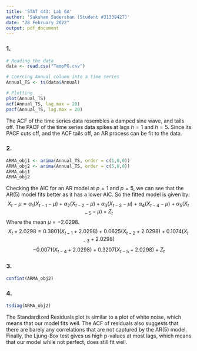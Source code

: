 ---
title: 'STAT 443: Lab 6A'
author: 'Saksham Sudershan (Student #31339427)'
date: "28 February 2022"
output: pdf_document
---
### 1.

```{r, echo = TRUE}
# Reading the data
data <- read.csv("TempPG.csv")

# Coercing Annual column into a time series
Annual_TS <- ts(data$Annual)

# Plotting
plot(Annual_TS)
acf(Annual_TS, lag.max = 20)
pacf(Annual_TS, lag.max = 20)
```
The ACF of the time series data resembles a damped sine wave, and tails off. The PACF of the time series data spikes at lags $h=1$ and $h=5$. Since its PACF cuts off, and the ACF tails off, an AR process can be fit to the data.

### 2.

```{r, echo = TRUE}
ARMA_obj1 <- arima(Annual_TS, order = c(1,0,0))
ARMA_obj2 <- arima(Annual_TS, order = c(5,0,0))
ARMA_obj1
ARMA_obj2
```
Checking the AIC for an AR model at $p=1$ and $p=5$, we can see that the AR(5) model fits better as it has a lower AIC. So the fitted model is given by:
$$ X_t - \mu = \alpha_1(X_{t-1} - \mu)+\alpha_2(X_{t-2} - \mu)+\alpha_3(X_{t-3} - \mu)+\alpha_4(X_{t-4} - \mu)+\alpha_5(X_{t-5} - \mu)+Z_t$$
Where the mean $\mu=-2.0298$.
$$X_t + 2.0298 = 0.3801(X_{t-1} + 2.0298) + 0.0625(X_{t-2}  + 2.0298) + 0.1074(X_{t-3} + 2.0298)$$
$$-0.0071(X_{t-4} + 2.0298)+ 0.3207(X_{t-5} + 2.0298) + Z_t$$

### 3.

```{r, echo = TRUE}
confint(ARMA_obj2)
```

### 4.

```{r, echo = TRUE}
tsdiag(ARMA_obj2)
```
The Standardized Residuals plot is similar to a plot of white noise, which means that our model fits well. The ACF of residuals also suggests that there are barely any correlations that are not captured by the AR(5) model. Finally, the Ljung-Box test gives us high p-values at most lags, which means that our model while not perfect, does still fit well.
